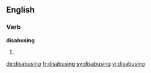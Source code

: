 ==English==

===Verb===
'''disabusing'''

# {{present participle of|disabuse}}

[[de:disabusing]]
[[fr:disabusing]]
[[sv:disabusing]]
[[vi:disabusing]]